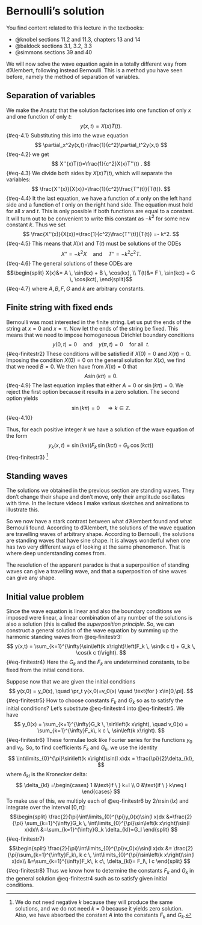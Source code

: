 # Bernoulli's solution

You find content related to this lecture in the textbooks:

- @knobel sections 11.2 and 11.3, chapters 13 and 14
- @baldock sections 3.1, 3.2, 3.3
- @simmons sections 39 and 40

We will now solve the wave equation again in a totally different way from
d'Alembert, following instead Bernoulli. This is a method you have seen before,
namely the method of separation of variables.

## Separation of variables {#sec-4.1}
We make the Ansatz that the solution factorises into one function of only $x$
and one function of only $t$:
$$
y(x,t) = X(x)T(t).
$$ {#eq-4.1}
Substituting this into the wave equation
$$
\partial_x^2y(x,t)=\frac{1}{c^2}\partial_t^2y(x,t)
$$ {#eq-4.2}
 we get
$$
X''(x)T(t)=\frac{1}{c^2}X(x)T''(t) .
$$ {#eq-4.3}
We divide both sides by $X(x)T(t)$, which will separate the variables:
$$
\frac{X''(x)}{X(x)}=\frac{1}{c^2}\frac{T''(t)}{T(t)}.
$$ {#eq-4.4}
It the last equation, we have a function of $x$ only on the left hand side and a
function of $t$ only on the right hand side. The equation must hold for all $x$
and $t$. This is only possible if both functions are equal to a constant. It
will turn out to be convenient to write this constant as $-k^2$ for some new
constant $k$. Thus we set
$$
\frac{X''(x)}{X(x)}=\frac{1}{c^2}\frac{T''(t)}{T(t)} =- k^2.
$$ {#eq-4.5}
This means that $X(x)$ and $T(t)$ must be solutions of the ODEs
$$
X''=-k^2 X \quad \text{and}\quad T''=-k^2 c^2 T.
$$ {#eq-4.6}
The general solutions of these ODEs are
$$\begin{split}
X(x)&= A \, \sin(kx) + B \, \cos(kx), \\
T(t)&= F \, \sin(kct) + G \, \cos(kct),
\end{split}$$ {#eq-4.7}
where $A, B, F, G$ and $k$ are arbitrary constants.

## Finite string with fixed ends

Bernoulli was most interested in the finite string. Let us put the ends of the
string at $x=0$ and $x=\pi$. Now let the ends of the string be fixed. This means
that we need to impose homogeneous Dirichlet boundary conditions
$$
y(0,t)=0 \quad \text{and} \quad y(\pi,t)=0 \quad \text{for all} \ \ t .
$$ {#eq-finitestr2}
These conditions will be satisfied if $X(0)=0$ and $X(\pi)=0$. Imposing the
condition $X(0)=0$ on the general solution for $X(x)$, we find that we need
$B=0$. We then have from $X(\pi)=0$ that
$$
A\sin(k\pi) = 0.
$$ {#eq-4.9}
The last equation implies that either $A=0$ or $\sin(k\pi)=0$. We reject the
first option because it results in a zero solution. The second option yields
$$
\sin(k\pi) = 0 \quad \Rightarrow k\in\mathbb{Z}.
$$ {#eq-4.10}

Thus, for each positive integer $k$ we have a solution of the wave equation of
the form
$$
y_k(x,t) = \sin\left(k x\right)\left(F_k \, \sin(k c t) + G_k \, \cos(k c t)\right)
$$ {#eq-finitestr3}
^[We do not need negative $k$ because they will produce the same solutions, and
we do not need $k=0$ because it yields zero solution. Also, we have absorbed the
constant $A$ into the constants $F_k$ and $G_k$.]

## Standing waves

The solutions we obtained in the previous section are standing waves. They don't
change their shape and don't move, only their amplitude oscillates with time. In
the lecture videos I make various sketches and animations to illustrate this.

So we now have a stark contrast between what d'Alembert found and what Bernoulli
found. According to d'Alembert, the solutions of the wave equation are
travelling waves of arbitrary shape. According to Bernoulli, the solutions are
standing waves that have sine shape. It is always wonderful when one has two
very different ways of looking at the same phenomenon. That is where deep
understanding comes from.

The resolution of the apparent paradox is that a superposition of standing waves
can give a travelling wave, and that a superposition of sine waves can give any
shape.

## Initial value problem

Since the wave equation is linear and also the boundary conditions we imposed
were linear, a linear combination of any number of the solutions is also a
solution (this is called the _superposition principle_. So, we can construct a
general solution of the wave equation by summing up the harmonic standing waves
from @eq-finitestr3:
$$
y(x,t) = \sum_{k=1}^{\infty}\sin\left(k x\right)\left(F_k \, \sin(k c t) + G_k \, \cos(k c t)\right). 
$$ {#eq-finitestr4}
Here the $G_k$ and the $F_k$ are undetermined constants, to be fixed from the
initial conditions.

Suppose now that we are given the initial conditions
$$
y(x,0) = y_0(x), \quad \pr_t y(x,0)=v_0(x) \quad \text{for } x\in[0,\pi].
$$ {#eq-finitestr5}
How to choose constants $F_k$ and $G_k$ so as to satisfy the initial conditions?
Let's substitute @eq-finitestr4 into @eq-finitestr5. We have
$$
y_0(x) = \sum_{k=1}^{\infty}G_k \, \sin\left(k x\right), \quad
v_0(x) = \sum_{k=1}^{\infty}F_k\, k c \, \sin\left(k x\right).
$$ {#eq-finitestr6}
These formulae look like Fourier series for the functions $y_0$ and $v_0$. So,
to find coefficients $F_k$ and $G_k$, we use the identity
$$
\int\limits_{0}^{\pi}\sin\left(k x\right)\sin(l x)dx = \frac{\pi}{2}\delta_{kl},
$$
where $\delta_{kl}$ is the Kronecker delta:
$$
 \delta_{kl} =\begin{cases}
1 &\text{if \ } k=l \\
0 &\text{if \ } k\neq l
\end{cases}
$$
To make use of this, we multiply each of @eq-finitestr6 by $2/\pi \,\sin(l x)$
and integrate over the interval $[0,\pi]$:
$$\begin{split}
\frac{2}{\pi}\int\limits_{0}^{\pi}y_0(x)\sin(l x)dx 
&=\frac{2}{\pi} \sum_{k=1}^{\infty}G_k \, \int\limits_{0}^{\pi}\sin\left(k x\right)\sin(l x)dx\\
&=\sum_{k=1}^{\infty}G_k \delta_{kl}=G_l
\end{split}
$$ {#eq-finitestr7}
$$\begin{split}
\frac{2}{\pi}\int\limits_{0}^{\pi}v_0(x)\sin(l x)dx &= 
\frac{2}{\pi}\sum_{k=1}^{\infty}F_k\, k c \, \int\limits_{0}^{\pi}\sin\left(k x\right)\sin(l x)dx\\
&=\sum_{k=1}^{\infty}F_k\, k c\, \delta_{kl}= F_l\, l c
\end{split}
$$ {#eq-finitestr8}
Thus we know how to determine the constants $F_k$ and $G_k$ in the general
solution @eq-finitestr4 such as to satisfy given initial conditions.
